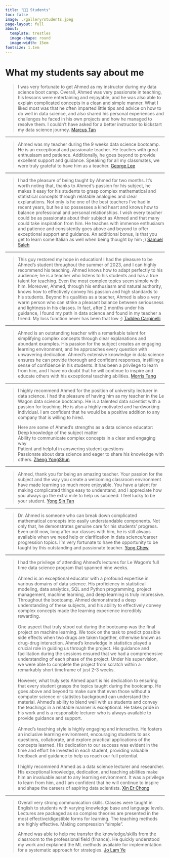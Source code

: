 ```yaml
---
title: "🧑‍🎓 Students"
toc: false
image: ./gallery/students.jpeg
page-layout: full
about: 
  template: trestles
  image-shape: round
  image-width: 15em
fontsize: 1.1em
---
```


# What my students say about me

::: justify
> I was very fortunate to get Ahmed as my instructor during my data science boot camp. Overall, Ahmed was very passionate in teaching, his lessons were entertaining and enjoyable, and he was also able to explain complicated concepts in a clean and simple manner. What I liked most was that he often imparted little tips and advice on how to do well in data science, and also shared his personal experiences and challenges he faced in his own projects and how he managed to resolve them. I couldn't have asked for a better instructor to kickstart my data science journey. [Marcus Tan](https://www.linkedin.com/in/marcus-tan-jh/)

------------------------------------------------------------------------

> Ahmed was my teacher during the 9 weeks data science bootcamp. He is an exceptional and passionate teacher. He teaches with great enthusiasm and patience. Additionally, he goes beyond to provide excellent support and guidance. Speaking for all my classmates, we were truly grateful to have him as a teacher. [George Lee](https://www.linkedin.com/in/george-lee-jin-kai/)

------------------------------------------------------------------------

> I had the pleasure of being taught by Ahmed for two months. It's worth noting that, thanks to Ahmed's passion for his subject, he makes it easy for his students to grasp complex mathematical and statistical concepts through relatable analogies and clear explanations. Not only is he one of the best teachers I've had in recent years, but he also possesses a kind heart and knows how to balance professional and personal relationships. I wish every teacher could be as passionate about their subject as Ahmed and that many could take inspiration from him. He teaches with immense enthusiasm and patience and consistently goes above and beyond to offer exceptional support and guidance. An additional bonus, is that you get to learn some Italian as well when being thought by him ;) [Samuel Saleh](https://www.linkedin.com/in/samuel-saleh-86021919a/)

------------------------------------------------------------------------

>This guy restored my hope in education! I had the pleasure to be Ahmed’s student throughout the summer of 2023, and I can highly recommend his teaching. Ahmed knows how to adapt perfectly to his audience; he is a teacher who listens to his students and has a true talent for teaching. Even the most complex topics seem simple with him. Moreover, Ahmed, through his enthusiasm and natural authority, knows how to effectively convey his passion and high standards to his students. Beyond his qualities as a teacher, Ahmed is also a very warm person who can strike a pleasant balance between seriousness and lightness in his classes. In fact, after 2 months under his guidance, I found my path in data science and found in my teacher a friend. 
My loss function never has been that low ;) [Taddeo Carpinelli ](https://www.linkedin.com/in/taddeo-carpinelli-a558651a3/)

------------------------------------------------------------------------

> Ahmed is an outstanding teacher with a remarkable talent for simplifying complex concepts through clear explanations and abundant examples. His passion for the subject creates an engaging learning environment, and he approaches every question with unwavering dedication. Ahmed's extensive knowledge in data science ensures he can provide thorough and confident responses, instilling a sense of confidence in his students. It has been a privilege to learn from him, and I have no doubt that he will continue to inspire and educate others with his exceptional teaching abilities. [Morris Tang ](https://www.linkedin.com/in/morristang/)

------------------------------------------------------------------------

> I highly recommend Ahmed for the position of university lecturer in data science. I had the pleasure of having him as my teacher in the Le Wagon data science bootcamp. He is a talented data scientist with a passion for teaching. He is also a highly motivated and hardworking individual. I am confident that he would be a positive addition to any company that is willing to hired.
>
> Here are some of Ahmed's strengths as a data science educator:\
> Deep knowledge of the subject matter\
> Ability to communicate complex concepts in a clear and engaging way\
> Patient and helpful in answering student questions\
> Passionate about data science and eager to share his knowledge with others. [Zheng YongShun](https://www.linkedin.com/in/zheng-yongshun/)

------------------------------------------------------------------------

> Ahmed, thank you for being an amazing teacher. Your passion for the subject and the way you create a welcoming classroom environment have made learning so much more enjoyable. You have a talent for making complicated things easy to understand, and I appreciate how you always go the extra mile to help us succeed. I feel lucky to be your student. [Yong Sin Tan](https://www.linkedin.com/in/yongsin91/)

------------------------------------------------------------------------

> Dr. Ahmed is someone who can break down complicated mathematical concepts into easily understandable components. Not only that, he demonstrates genuine care for his students' progress.\
> Even until now, long after our classes with him, he is still always available when we need help or clarification in data science/career progression topics. I'm very fortunate to have the opportunity to be taught by this outstanding and passionate teacher. [Yong Chew](https://www.linkedin.com/in/yong-chew/)

------------------------------------------------------------------------

> I had the privilege of attending Ahmed's lectures for Le Wagon's full time data science program that spanned nine weeks.\
> \
> Ahmed is an exceptional educator with a profound expertise in various domains of data science. His proficiency in statistical modeling, data analytics, SQL and Python programming, project management, machine learning, and deep learning is truly impressive. Throughout the bootcamp, Ahmed demonstrated a deep understanding of these subjects, and his ability to effectively convey complex concepts made the learning experience incredibly rewarding.\
> \
> One aspect that truly stood out during the bootcamp was the final project on machine learning. We took on the task to predict possible side effects when two drugs are taken together, otherwise known as drug-drug interaction. Ahmed's knowledge in statistics played a crucial role in guiding us through the project. His guidance and facilitation during the sessions ensured that we had a comprehensive understanding of each phase of the project. Under his supervision, we were able to complete the project from scratch within a remarkably short timeframe of just 2-3 weeks.\
> \
> However, what truly sets Ahmed apart is his dedication to ensuring that every student grasps the topics taught during the bootcamp. He goes above and beyond to make sure that even those without a computer science or statistics background can understand the material. Ahmed's ability to blend well with us students and convey the teachings in a relatable manner is exceptional. He takes pride in his work and is a responsible lecturer who is always available to provide guidance and support.\
> \
> Ahmed's teaching style is highly engaging and interactive. He fosters an inclusive learning environment, encouraging students to ask questions, collaborate, and explore practical applications of the concepts learned. His dedication to our success was evident in the time and effort he invested in each student, providing valuable feedback and guidance to help us reach our full potential.\
> \
> I highly recommend Ahmed as a data science lecturer and researcher. His exceptional knowledge, dedication, and teaching abilities make him an invaluable asset to any learning environment. It was a privilege to learn from him, and I am confident that he will continue to inspire and shape the careers of aspiring data scientists. [Xin Er Chong](https://www.linkedin.com/in/chongxe1991/)

------------------------------------------------------------------------

> Overall very strong communication skills. Classes were taught in English to students with varying knowledge base and language levels. Lectures are packaged as so complex theories are presented in the most effective/digestible forms for learning. The teaching methods are highly effective. Making compression "simple".
>
> Ahmed was able to help me transfer the knowledge/skills from the classroom to the professional field (finance). He quickly understood my work and explained the ML methods available for implementation for a systematic approach for strategies. [Jo Lam Ye](https://www.linkedin.com/in/jo-lam-y-38292a34/)
:::
